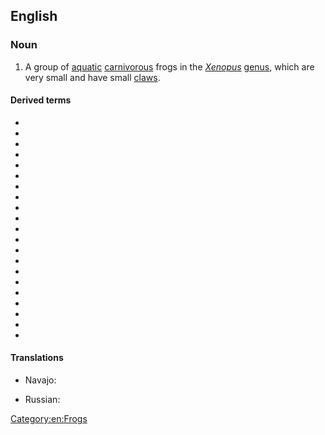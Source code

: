 ==English==
{{wikipedia}}

===Noun===
{{en-noun}}

# A group of [[aquatic]] [[carnivorous]] frogs in the ''[[Xenopus]]'' [[genus]], which are very small and have small [[claw]]s.

====Derived terms====
* {{l|en|African clawed frog}}
* {{l|en|Andre's clawed frog}}
* {{l|en|Bouchia clawed frog}}
* {{l|en|Cape clawed frog}}
* {{l|en|De Witte's clawed frog}}
* {{l|en|Eritria clawed frog}}
* {{l|en|Fraser's clawed frog}}
* {{l|en|Kenyan clawed frog}}
* {{l|en|Kivu clawed frog}}
* {{l|en|Lake Oku clawed frog}}
* {{l|en|Largen's clawed frog}}
* {{l|en|Marsabit clawed frog}}
* {{l|en|Mawa clawed frog}}
* {{l|en|Muller's clawed frog}}
* {{l|en|Peracca's clawed frog}}
* {{l|en|savannah clawed frog}}
* {{l|en|Sidamo clawed frog}}
* {{l|en|Uganda clawed frog}}
* {{l|en|volcano clawed frog}}
* {{l|en|western clawed frog}}
* {{l|en|Witte's clawed frog}}

====Translations====
{{trans-top|a group of frogs}}
* Navajo: {{t|nv|chʼał bikéshgaan hólóní}}
{{trans-mid}}
* Russian: {{t|ru|шпо́рцевая лягу́шка|f}}
{{trans-bottom}}

[[Category:en:Frogs]]